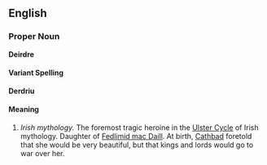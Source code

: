 {{Wikipedia}}
==English==
===Proper Noun===
'''Deirdre'''
====Variant Spelling====
'''Derdriu'''
====Meaning====
#''Irish mythology.'' The foremost tragic heroine in the [[Ulster Cycle]] of Irish mythology. Daughter of [[Fedlimid mac Daill]]. At birth, [[Cathbad]] foretold that she would be very beautiful, but that kings and lords would go to war over her.